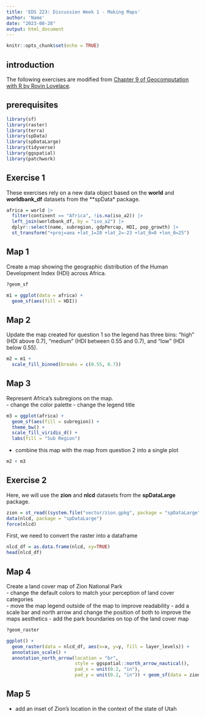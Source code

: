 ```yaml
---
title: 'EDS 223: Discussion Week 1 - Making Maps'
author: 'Name'
date: "2023-08-28"
output: html_document
---
```


```r
knitr::opts_chunk$set(echo = TRUE)
```

## introduction

The following exercises are modified from [Chapter 9 of Geocomputation with R by Rovin Lovelace](https://geocompr.robinlovelace.net/adv-map.html).

## prerequisites

```r
library(sf)
library(raster)
library(terra)
library(spData)
library(spDataLarge)
library(tidyverse)
library(ggspatial)
library(patchwork)
```

## Exercise 1

These exercises rely on a new data object based on the **world** and **worldbank_df** datasets from the **spData* package.

```r
africa = world |> 
  filter(continent == "Africa", !is.na(iso_a2)) |> 
  left_join(worldbank_df, by = "iso_a2") |> 
  dplyr::select(name, subregion, gdpPercap, HDI, pop_growth) |> 
  st_transform("+proj=aea +lat_1=20 +lat_2=-23 +lat_0=0 +lon_0=25")
```

## Map 1

Create a map showing the geographic distribution of the Human Development Index (HDI) across Africa.  

```r
?geom_sf

m1 = ggplot(data = africa) +
  geom_sf(aes(fill = HDI))
```

## Map 2

Update the map created for question 1 so the legend has three bins: "high" (HDI above 0.7), "medium" (HDI between 0.55 and 0.7), and "low" (HDI below 0.55).   

```r
m2 = m1 + 
  scale_fill_binned(breaks = c(0.55, 0.7))
```

## Map 3

Represent Africa's subregions on the map.  
-   change the color palette 
-   change the legend title 

```r
m3 = ggplot(africa) +
  geom_sf(aes(fill = subregion)) +
  theme_bw() +
  scale_fill_viridis_d() +
  labs(fill = "Sub Region")
```

-   combine this map with the map from question 2 into a single plot   

```r
m2 + m3
```


## Exercise 2

Here, we will use the **zion** and **nlcd** datasets from the **spDataLarge** package.

```r
zion = st_read((system.file("vector/zion.gpkg", package = "spDataLarge")))
data(nlcd, package = "spDataLarge")
force(nlcd)
```

First, we need to convert the raster into a dataframe

```r
nlcd_df = as.data.frame(nlcd, xy=TRUE)
head(nlcd_df)
```

## Map 4

Create a land cover map of Zion National Park    
-   change the default colors to match your perception of land cover categories   
-   move the map legend outside of the map to improve readability 
-   add a scale bar and north arrow and change the position of both to improve the maps aesthetics 
-   add the park boundaries on top of the land cover map    

```r
?geom_raster

ggplot() +
  geom_raster(data = nlcd_df, aes(x=x, y=y, fill = layer_levels)) + 
  annotation_scale() +
  annotation_north_arrow(location = "br", 
                         style = ggspatial::north_arrow_nautical(),
                         pad_x = unit(0.2, "in"), 
                         pad_y = unit(0.2, "in")) + geom_sf(data = zion, aes(fill = NA), alpha = 0.2, linewidth = 1, color = "black")
```

## Map 5

-   add an inset of Zion's location in the context of the state of Utah  

```r

```

```r

```

```r

```
